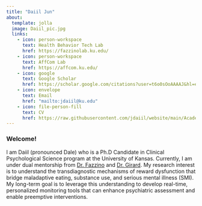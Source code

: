 ---
title: "Daiil Jun"
about:
  template: jolla
  image: Daiil_pic.jpg
  links:
    - icon: person-workspace
      text: Health Behavior Tech Lab
      href: https://fazzinolab.ku.edu/
    - icon: person-workspace
      text: AffCom Lab
      href: https://affcom.ku.edu/  
    - icon: google
      text: Google Scholar
      href: https://scholar.google.com/citations?user=t6o0sOoAAAAJ&hl=en&oi=ao
    - icon: envelope
      text: Email
      href: "mailto:jdaiil@ku.edu"
    - icon: file-person-fill
      text: CV
      href: https://raw.githubusercontent.com/jdaiil/website/main/Academic_CV_2025_DJ.pdf
---

### Welcome!

I am Daiil (pronounced Dale) who is a Ph.D Candidate in Clinical Psychological Science program at the University of Kansas. Currently, I am under dual mentorship from [Dr. Fazzino](https://fazzinolab.ku.edu/people/tera-fazzino) and [Dr. Girard](https://psychology.ku.edu/people/jeffrey-girard). My research interest is to understand the transdiagnostic mechanisms of reward dysfunction that bridge maladaptive eating, substance use, and serious mental illness (SMI). My long-term goal is to leverage this understanding to develop real-time, personalized monitoring tools that can enhance psychiatric assessment and enable preemptive interventions.
